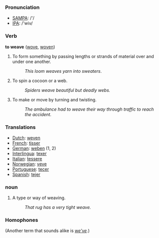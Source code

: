 === Pronunciation ===
*[[w:SAMPA|SAMPA]]: /'/
*[[w:IPA|IPA]]: /'wiv/

=== Verb ===

'''to weave''' ([[wove]], [[woven]])

#To form something by passing lengths or strands of material over and under one another. 
#:''This loom weaves yarn into sweaters''. 
#To spin a cocoon or a web. 
#:''Spiders weave beautiful but deadly webs.'' 
#To make or move by turning and twisting. 
#:''The ambulance had to weave their way through traffic to reach the accident.'' 

=== Translations ===
*[[Dutch]]: [[weven]]
*[[French]]: [[tisser]]
*[[German]]: [[weben]] (1, 2)
*[[Interlingua]]: [[texer]]
*[[Italian]]: [[tessere]]
*[[Norwegian]]: [[veve]]
*[[Portuguese]]: [[tecer]]
*[[Spanish]]: [[tejer]]

=== noun ===
#­A type or way of weaving. 
#:''That rug has a very tight weave.'' 

=== Homophones ===
(Another term that sounds alike is ''[[weve|we've]]''.)